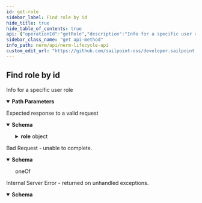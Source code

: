 ```yaml
---
id: get-role
sidebar_label: Find role by id
hide_title: true
hide_table_of_contents: true
api: {"operationId":"getRole","description":"Info for a specific user role","tags":["Roles"],"parameters":[{"name":"id","in":"path","description":"ID of the object to retrieve or update","required":true,"schema":{"type":"string","format":"uuid"},"example":"db6f8e8b-65c2-47d5-a0db-90bcc4e9df9e"}],"responses":{"200":{"description":"Expected response to a valid request","content":{"application/json":{"schema":{"type":"object","properties":{"role":{"type":"object","properties":{"id":{"description":"the id","type":"string","format":"uuid","readOnly":true,"example":"db6f8e8b-65c2-47d5-a0db-90bcc4e9df9e"},"uid":{"description":"the uid","type":"string","minLength":32,"maxLength":32,"readOnly":true,"example":"sponsors_role"},"name":{"description":"The name","type":"string","example":"Sponsors"},"groups":{"description":"the groups","type":"array","items":{"type":"string"},"example":["ad_group_name"]}}}}}}}},"400":{"description":"Bad Request - unable to complete.","content":{"application/json":{"schema":{"oneOf":[{"type":"object","properties":{"error":{"example":"Invalid JSON syntax. Please check your syntax and try again."}}},{"type":"object","properties":{"error":{"example":"The <object> failed to create/update"},"errors":{"example":{"attribute":"can't be blank"}}}}]}}}},"500":{"description":"Internal Server Error - returned on unhandled exceptions.","content":{"application/json":{"schema":{"type":"object","properties":{"error":{"description":"A message describing the error","example":"Sorry something went wrong"}}}}}}},"method":"get","path":"/roles/{id}","info":{"version":"1.0.0","title":"NERM Lifecycle API","description":"The Lifecycle API can be used to access and modify various resources in your environment.","license":{"name":"MIT"}},"postman":{"name":"Find role by id","description":{"content":"Info for a specific user role","type":"text/plain"},"url":{"path":["roles",":id"],"host":["{{baseUrl}}"],"query":[],"variable":[{"disabled":false,"description":{"content":"(Required) ID of the object to retrieve or update","type":"text/plain"},"type":"any","value":"","key":"id"}]},"header":[{"key":"Accept","value":"application/json"}],"method":"GET"}}
sidebar_class_name: "get api-method"
info_path: nerm/api/nerm-lifecycle-api
custom_edit_url: "https://github.com/sailpoint-oss/developer.sailpoint.com/issues/new?assignees=&labels=&template=bug-report.md&title=%5BBug%5D+Your+Bug+Report+Here Requesting changes to 'Find role by id' (get-role)"
---
```



## Find role by id



Info for a specific user role

<details style={{"marginBottom":"1rem"}} data-collapsed={false} open={true}><summary style={{}}><strong>Path Parameters</strong></summary><div><ul><ParamsItem className={"paramsItem"} param={{"name":"id","in":"path","description":"ID of the object to retrieve or update","required":true,"schema":{"type":"string","format":"uuid"},"example":"db6f8e8b-65c2-47d5-a0db-90bcc4e9df9e"}}></ParamsItem></ul></div></details><div><ApiTabs><TabItem label={"200"} value={"200"}><div>

Expected response to a valid request

</div><div><MimeTabs schemaType={"response"}><TabItem label={"application/json"} value={"application/json"}><SchemaTabs><TabItem label={"Schema"} value={"Schema"}><details style={{}} data-collapsed={false} open={true}><summary style={{"textAlign":"left"}}><strong>Schema</strong></summary><div style={{"textAlign":"left","marginLeft":"1rem"}}></div><ul style={{"marginLeft":"1rem"}}><SchemaItem collapsible={true} className={"schemaItem"}><details style={{}}><summary style={{}}><strong>role</strong><span style={{"opacity":"0.6"}}> object</span></summary><div style={{"marginLeft":"1rem"}}><SchemaItem collapsible={false} name={"id"} required={false} deprecated={undefined} schemaDescription={"the id"} schemaName={"uuid"} qualifierMessage={undefined} defaultValue={undefined}></SchemaItem><SchemaItem collapsible={false} name={"uid"} required={false} deprecated={undefined} schemaDescription={"the uid"} schemaName={"string"} qualifierMessage={"**Possible values:** `>= 32 characters` and `<= 32 characters`"} defaultValue={undefined}></SchemaItem><SchemaItem collapsible={false} name={"name"} required={false} deprecated={undefined} schemaDescription={"The name"} schemaName={"string"} qualifierMessage={undefined} defaultValue={undefined}></SchemaItem><SchemaItem collapsible={false} name={"groups"} required={false} deprecated={undefined} schemaDescription={"the groups"} schemaName={"string[]"} qualifierMessage={undefined} defaultValue={undefined}></SchemaItem></div></details></SchemaItem></ul></details></TabItem><TabItem label={"Example (from schema)"} value={"Example (from schema)"}><ResponseSamples responseExample={"{\n  \"role\": {\n    \"id\": \"db6f8e8b-65c2-47d5-a0db-90bcc4e9df9e\",\n    \"uid\": \"sponsors_role\",\n    \"name\": \"Sponsors\",\n    \"groups\": [\n      \"ad_group_name\"\n    ]\n  }\n}"} language={"json"}></ResponseSamples></TabItem></SchemaTabs></TabItem></MimeTabs></div></TabItem><TabItem label={"400"} value={"400"}><div>

Bad Request - unable to complete.

</div><div><MimeTabs schemaType={"response"}><TabItem label={"application/json"} value={"application/json"}><SchemaTabs><TabItem label={"Schema"} value={"Schema"}><details style={{}} data-collapsed={false} open={true}><summary style={{"textAlign":"left"}}><strong>Schema</strong></summary><div style={{"textAlign":"left","marginLeft":"1rem"}}></div><ul style={{"marginLeft":"1rem"}}><div><div><span className={"badge badge--info"}>oneOf</span><SchemaTabs><TabItem label={"MOD1"} value={"0-item-properties"}><SchemaItem collapsible={false} name={"error"} required={false} deprecated={undefined} schemaDescription={undefined} schemaName={""} qualifierMessage={undefined} defaultValue={undefined}></SchemaItem></TabItem><TabItem label={"MOD2"} value={"1-item-properties"}><SchemaItem collapsible={false} name={"error"} required={false} deprecated={undefined} schemaDescription={undefined} schemaName={""} qualifierMessage={undefined} defaultValue={undefined}></SchemaItem><SchemaItem collapsible={false} name={"errors"} required={false} deprecated={undefined} schemaDescription={undefined} schemaName={""} qualifierMessage={undefined} defaultValue={undefined}></SchemaItem></TabItem></SchemaTabs></div></div></ul></details></TabItem><TabItem label={"Example (from schema)"} value={"Example (from schema)"}><ResponseSamples responseExample={"{\n  \"error\": \"Invalid JSON syntax. Please check your syntax and try again.\"\n}"} language={"json"}></ResponseSamples></TabItem></SchemaTabs></TabItem></MimeTabs></div></TabItem><TabItem label={"500"} value={"500"}><div>

Internal Server Error - returned on unhandled exceptions.

</div><div><MimeTabs schemaType={"response"}><TabItem label={"application/json"} value={"application/json"}><SchemaTabs><TabItem label={"Schema"} value={"Schema"}><details style={{}} data-collapsed={false} open={true}><summary style={{"textAlign":"left"}}><strong>Schema</strong></summary><div style={{"textAlign":"left","marginLeft":"1rem"}}></div><ul style={{"marginLeft":"1rem"}}><SchemaItem collapsible={false} name={"error"} required={false} deprecated={undefined} schemaDescription={"A message describing the error"} schemaName={""} qualifierMessage={undefined} defaultValue={undefined}></SchemaItem></ul></details></TabItem><TabItem label={"Example (from schema)"} value={"Example (from schema)"}><ResponseSamples responseExample={"{\n  \"error\": \"Sorry something went wrong\"\n}"} language={"json"}></ResponseSamples></TabItem></SchemaTabs></TabItem></MimeTabs></div></TabItem></ApiTabs></div>